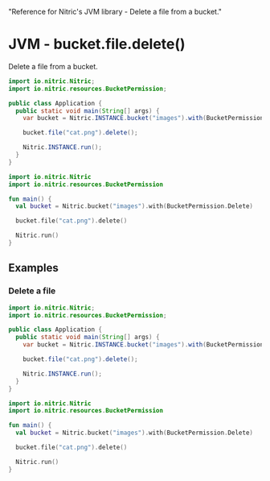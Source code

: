   "Reference for Nitric's JVM library - Delete a file from a bucket."

# JVM - bucket.file.delete()

Delete a file from a bucket.

<CodeGroup>

```java
import io.nitric.Nitric;
import io.nitric.resources.BucketPermission;

public class Application {
  public static void main(String[] args) {
    var bucket = Nitric.INSTANCE.bucket("images").with(BucketPermission.Delete);

    bucket.file("cat.png").delete();

    Nitric.INSTANCE.run();
  }
}
```

```kotlin
import io.nitric.Nitric
import io.nitric.resources.BucketPermission

fun main() {
  val bucket = Nitric.bucket("images").with(BucketPermission.Delete)

  bucket.file("cat.png").delete()

  Nitric.run()
}
```

</CodeGroup>

## Examples

### Delete a file

<CodeGroup>

```java
import io.nitric.Nitric;
import io.nitric.resources.BucketPermission;

public class Application {
  public static void main(String[] args) {
    var bucket = Nitric.INSTANCE.bucket("images").with(BucketPermission.Delete);

    bucket.file("cat.png").delete();

    Nitric.INSTANCE.run();
  }
}
```

```kotlin
import io.nitric.Nitric
import io.nitric.resources.BucketPermission

fun main() {
  val bucket = Nitric.bucket("images").with(BucketPermission.Delete)

  bucket.file("cat.png").delete()

  Nitric.run()
}
```

</CodeGroup>
